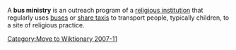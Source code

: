 [[Category:Move to Wiktionary 2007-11]]

A '''bus ministry''' is an outreach program of a [[religious institution]] that regularly uses [[bus]]es or [[share taxi]]s to transport people, typically children, to a site of religious practice.

{{religion-stub}}